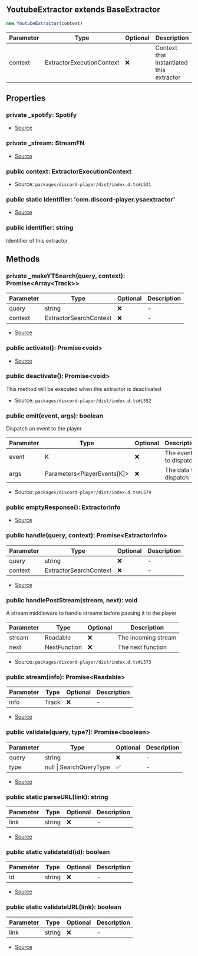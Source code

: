 ## YoutubeExtractor extends BaseExtractor

```typescript
new YoutubeExtractor(context)
```
| Parameter | Type | Optional | Description |
| ----------- | ----------- | ----------- | ----------- |
| context | ExtractorExecutionContext | ❌ | Context that instantiated this extractor |

## Properties
### private  _spotify: Spotify
- [Source](https://github.com/Androz2091/discord-player/blob/699caa2/packages/extractor/src/extractors/YoutubeExtractor.ts#L32)
### private  _stream: StreamFN
- [Source](https://github.com/Androz2091/discord-player/blob/699caa2/packages/extractor/src/extractors/YoutubeExtractor.ts#L31)
### public  context: ExtractorExecutionContext
- Source: `packages/discord-player/dist/index.d.ts#L531`
### public static identifier: 'com.discord\-player.ysaextractor'
- [Source](https://github.com/Androz2091/discord-player/blob/699caa2/packages/extractor/src/extractors/YoutubeExtractor.ts#L30)
### public  identifier: string
Identifier of this extractor
## Methods
### private  _makeYTSearch(query, context): Promise\<Array\<Track>>
| Parameter | Type | Optional | Description |
| ----------- | ----------- | ----------- | ----------- |
| query | string | ❌ | - |
| context | ExtractorSearchContext | ❌ | - |


- [Source](https://github.com/Androz2091/discord-player/blob/699caa2/packages/extractor/src/extractors/YoutubeExtractor.ts#L357)
### public  activate(): Promise\<void>
- [Source](https://github.com/Androz2091/discord-player/blob/699caa2/packages/extractor/src/extractors/YoutubeExtractor.ts#L34)
### public  deactivate(): Promise\<void>
This method will be executed when this extractor is deactivated





- Source: `packages/discord-player/dist/index.d.ts#L552`
### public  emit(event, args): boolean
Dispatch an event to the player




| Parameter | Type | Optional | Description |
| ----------- | ----------- | ----------- | ----------- |
| event | K | ❌ | The event to dispatch |
| args | Parameters\<PlayerEvents\[K]> | ❌ | The data to dispatch |


- Source: `packages/discord-player/dist/index.d.ts#L579`
### public  emptyResponse(): ExtractorInfo
- [Source](https://github.com/Androz2091/discord-player/blob/699caa2/packages/extractor/src/extractors/YoutubeExtractor.ts#L384)
### public  handle(query, context): Promise\<ExtractorInfo>
| Parameter | Type | Optional | Description |
| ----------- | ----------- | ----------- | ----------- |
| query | string | ❌ | - |
| context | ExtractorSearchContext | ❌ | - |


- [Source](https://github.com/Androz2091/discord-player/blob/699caa2/packages/extractor/src/extractors/YoutubeExtractor.ts#L81)
### public  handlePostStream(stream, next): void
A stream middleware to handle streams before passing it to the player




| Parameter | Type | Optional | Description |
| ----------- | ----------- | ----------- | ----------- |
| stream | Readable | ❌ | The incoming stream |
| next | NextFunction | ❌ | The next function |


- Source: `packages/discord-player/dist/index.d.ts#L573`
### public  stream(info): Promise\<Readable>
| Parameter | Type | Optional | Description |
| ----------- | ----------- | ----------- | ----------- |
| info | Track | ❌ | - |


- [Source](https://github.com/Androz2091/discord-player/blob/699caa2/packages/extractor/src/extractors/YoutubeExtractor.ts#L388)
### public  validate(query, type?): Promise\<boolean>
| Parameter | Type | Optional | Description |
| ----------- | ----------- | ----------- | ----------- |
| query | string | ❌ | - |
| type | null \| SearchQueryType | ✅ | - |


- [Source](https://github.com/Androz2091/discord-player/blob/699caa2/packages/extractor/src/extractors/YoutubeExtractor.ts#L62)
### public static parseURL(link): string
| Parameter | Type | Optional | Description |
| ----------- | ----------- | ----------- | ----------- |
| link | string | ❌ | - |


- [Source](https://github.com/Androz2091/discord-player/blob/699caa2/packages/extractor/src/extractors/YoutubeExtractor.ts#L422)
### public static validateId(id): boolean
| Parameter | Type | Optional | Description |
| ----------- | ----------- | ----------- | ----------- |
| id | string | ❌ | - |


- [Source](https://github.com/Androz2091/discord-player/blob/699caa2/packages/extractor/src/extractors/YoutubeExtractor.ts#L418)
### public static validateURL(link): boolean
| Parameter | Type | Optional | Description |
| ----------- | ----------- | ----------- | ----------- |
| link | string | ❌ | - |


- [Source](https://github.com/Androz2091/discord-player/blob/699caa2/packages/extractor/src/extractors/YoutubeExtractor.ts#L409)